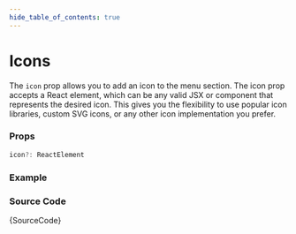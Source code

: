 ```yaml
---
hide_table_of_contents: true
---
```



# Icons

The `icon` prop allows you to add an icon to the menu section. The icon prop accepts a React element, which can be any valid JSX or component that represents the desired icon. This gives you the flexibility to use popular icon libraries, custom SVG icons, or any other icon implementation you prefer.

### Props

```ts noCopy
icon?: ReactElement
```

### Example

<IframeWindow url='http://localhost:3000/en/menu-examples/vertical-menu/menu-section/icon' />

### Source Code

<TsToJsCodeSnippet>{SourceCode}</TsToJsCodeSnippet>
